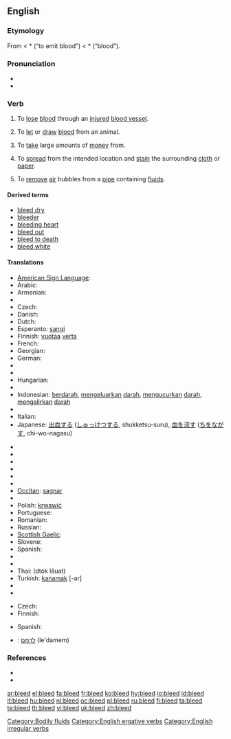 ==English==

===Etymology===
From {{etyl|ang}} {{term|bledan|lang=ang}}
< *{{proto|Germanic|blothjan}} (“to emit blood”) < *{{proto|Germanic|blotham}} (“blood”).

===Pronunciation===
* {{IPA|/'bliːd/}}
* {{rhymes|iːd}}

===Verb===
{{en-verb|bleeds|bleeding|bled}}

# {{intransitive|of an animal}} To [[lose]] [[blood]] through an [[injured]] [[blood vessel]].
# {{transitive}} To [[let]] or [[draw]] [[blood]] from an animal.
# {{transitive}} To [[take]] large amounts of [[money]] from.
# {{intransitive|of an ink or dye}} To [[spread]] from the intended location and [[stain]] the surrounding [[cloth]] or [[paper]].
# {{transitive}} To [[remove]] [[air]] bubbles from a [[pipe]] containing [[fluid]]s.

====Derived terms====
* [[bleed dry]]
* [[bleeder]]
* [[bleeding heart]]
* [[bleed out]]
* [[bleed to death]]
* [[bleed white]]

====Translations====
{{trans-top|lose blood through an injured blood vessel}}
* [[American Sign Language]]: {{t|ase|4@Nose-PalmBackFingerAcross Wiggle 4@NearNeck-PalmBackFingerAcross}}
* Arabic: {{Arab|[[ينزف]]}}
* Armenian: {{t|hy|արյունահոսել|sc=Armn|tr=aryunahosel}}
* {{trreq|Basque}}
* Czech: {{t-|cs|krvácet}}
* Danish: {{t-|da|bløde}}
* Dutch: {{t+|nl|bloeden}}
* Esperanto: [[sangi]]
* Finnish: [[vuotaa]] [[veri|verta]]
* French: {{t+|fr|saigner}}
* Georgian: {{t|ka|სისხლის დენა|tr=sisxlis dena}}
* German: {{t+|de|bluten}}
* {{trreq|Greek}}
* {{trreq|Hindi}}
* Hungarian: {{t+|hu|vérzik}}
* {{trreq|Icelandic}}
* Indonesian: [[darah|berdarah]], [[keluar|mengeluarkan]] [[darah]], [[kucur|mengucurkan]] [[darah]], [[alir|mengalirkan]] [[darah]]
* {{trreq|Irish}}
* Italian: {{t-|it|sanguinare}}
* Japanese: [[出血]]する ([[しゅっけつ]]する, shukketsu-suru), [[血]]を[[流す]] ([[ち]]を[[ながす]], chi-wo-nagasu)
{{trans-mid}}
* {{trreq|Khmer}}
* {{trreq|Korean}}
* {{trreq|Latin}}
* {{trreq|Latvian}}
* {{trreq|Lithuanian}}
* {{trreq|Mongolian}}
* [[Occitan]]: [[sagnar]]
* {{trreq|Persian}}
* Polish: [[krwawić]]
* Portuguese: {{t+|pt|sangrar}}
* Romanian: {{t+|ro|sângera}}
* Russian: {{t|ru|кровоточить|tr=krovotočít’}}
* [[Scottish Gaelic]]: {{t-|gd|leig fuil|xs=Scottish Gaelic}}
* Slovene: {{t+|sl|krvaveti}}
* Spanish: {{t-|es|sangrar}}
* {{trreq|Swahili}}
* {{trreq|Swedish}}
* Thai: {{Thai|[[ตกเลือด]]}} (dtòk lêuat)
* Turkish: [[kanamak]] [-ar]
* {{trreq|Vietnamese}}
* {{trreq|Welsh}}
{{trans-bottom}}

{{trans-top|remove air bubbles from a pipe}}
* Czech: {{t-|cs|odvzdušnit}}
* Finnish: {{t|fi|ilmata}}
{{trans-mid}}
* Spanish: {{t-|es|purgar}}
{{trans-bottom}}

{{checktrans-top}}
* {{ttbc|Hebrew}}: [[לדמם]] (le'damem)
{{checktrans-bottom}}

===References===
* {{R:Century 1911}}
* {{R:Webster 1913}}

[[Category:Bodily fluids]]
[[Category:English ergative verbs]]
[[Category:English irregular verbs]]

[[ar:bleed]]
[[el:bleed]]
[[fa:bleed]]
[[fr:bleed]]
[[ko:bleed]]
[[hy:bleed]]
[[io:bleed]]
[[id:bleed]]
[[it:bleed]]
[[hu:bleed]]
[[nl:bleed]]
[[oc:bleed]]
[[pl:bleed]]
[[ru:bleed]]
[[fi:bleed]]
[[ta:bleed]]
[[te:bleed]]
[[th:bleed]]
[[vi:bleed]]
[[uk:bleed]]
[[zh:bleed]]